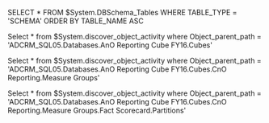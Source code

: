 
SELECT * FROM $System.DBSchema_Tables 
WHERE 
TABLE_TYPE = 'SCHEMA' 
ORDER BY TABLE_NAME ASC


Select * from $System.discover_object_activity where Object_parent_path  = 'ADCRM_SQL05.Databases.AnO Reporting Cube FY16.Cubes'

Select * from $System.discover_object_activity where Object_parent_path  = 'ADCRM_SQL05.Databases.AnO Reporting Cube FY16.Cubes.CnO Reporting.Measure Groups'

Select * from $System.discover_object_activity where Object_parent_path  = 'ADCRM_SQL05.Databases.AnO Reporting Cube FY16.Cubes.CnO Reporting.Measure Groups.Fact Scorecard.Partitions'
